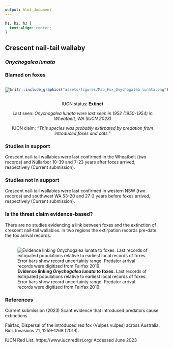 ```yaml
---
output: html_document
---
```

```css
h1, h2, h3 {
  text-align: center;
}
```

## **Crescent nail-tail wallaby**
### *Onychogalea lunata*
### Blamed on foxes

:::: {style="display: flex;"}

::: {}

[![](assets/photos/Onychogalea lunata.png)](https://www.inaturalist.org/photos/136739?size=original)

:::

::: {}

:::

::: {}
  ```r
  knitr::include_graphics("assets/figures/Map_Fox_Onychogalea lunata.png")
  ```
:::

::::

<center>
IUCN status: **Extinct**

Last seen: *Onychogalea lunata were last seen in 1952 (1950-1954) in Wheatbelt, WA (IUCN 2023)*

IUCN claim: *"This species was probably extirpated by predation from introduced foxes and cats."*

</center>


### Studies in support

Crescent nail-tail wallabies were last confirmed in the Wheatbelt (two records) and Nullarbor 10-39 and 7-23 years after foxes arrived, respectively (Current submission).

### Studies not in support

Crescent nail-tail wallabies were last confirmed in western NSW (two records) and southwest WA 53-20 and 27-2 years before foxes arrived, respectively (Current submission).

### Is the threat claim evidence-based?

There are no studies evidencing a link between foxes and the extinction of crescent nail-tail wallabies. In two regions the extirpation records pre-date the fox arrival records.
<br>
<br>

![**Evidence linking *Onychogalea lunata* to foxes.** Last records of extirpated populations relative to earliest local records of foxes. Error bars show record uncertainty range. Predator arrival records were digitized from Fairfax 2019.](assets/figures/Main_Evidence_Fox_Onychogalea lunata.png)

### References



Current submission (2023) Scant evidence that introduced predators cause extinctions.

Fairfax, Dispersal of the introduced red fox (Vulpes vulpes) across Australia. Biol. Invasions 21, 1259-1268 (2019).

IUCN Red List. https://www.iucnredlist.org/ Accessed June 2023

